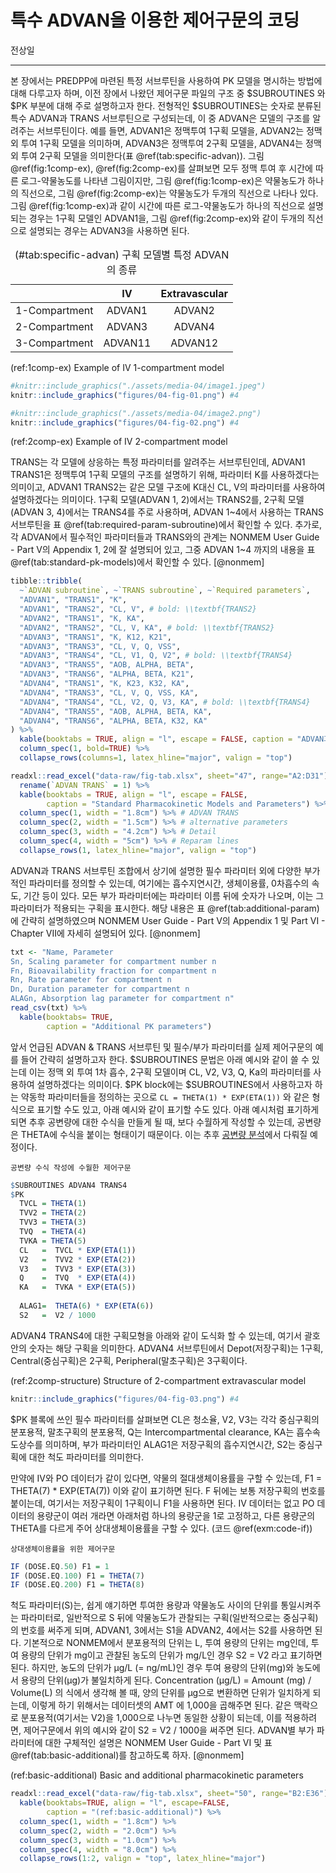 # 특수 ADVAN을 이용한 제어구문의 코딩 {#specific-advan}

\index{특수 ADVAN / specific ADVANs}\index{specific ADVANs / 특수 ADVAN}\index{specific ADVANs / 특수 ADVAN}

전상일

---

본 장에서는 PREDPP에 마련된 특정 서브루틴을 사용하여 PK 모델을 명시하는 방법에 대해 다루고자 하며, 이전 장에서 나왔던 제어구문 파일의 구조 중 $SUBROUTINES 와 $PK 부분에 대해 주로 설명하고자 한다. 전형적인 $SUBROUTINES는 숫자로 분류된 특수 ADVAN과 TRANS 서브루틴으로 구성되는데, 이 중 ADVAN은 모델의 구조를 알려주는 서브루틴이다. 예를 들면, ADVAN1은 정맥투여 1구획 모델을, ADVAN2는 정맥 외 투여 1구획 모델을 의미하며, ADVAN3은 정맥투여 2구획 모델을, ADVAN4는 정맥 외 투여 2구획 모델을 의미한다(표 \@ref(tab:specific-advan)). 그림 \@ref(fig:1comp-ex), \@ref(fig:2comp-ex)를 살펴보면 모두 정맥 투여 후 시간에 따른 로그-약물농도를 나타낸 그림이지만, 그림 \@ref(fig:1comp-ex)은 약물농도가 하나의 직선으로, 그림 \@ref(fig:2comp-ex)는 약물농도가 두개의 직선으로 나타나 있다. 그림 \@ref(fig:1comp-ex)과 같이 시간에 따른 로그-약물농도가 하나의 직선으로 설명되는 경우는 1구획 모델인 ADVAN1을, 그림 \@ref(fig:2comp-ex)와 같이 두개의 직선으로 설명되는 경우는 ADVAN3을 사용하면 된다.\index{특수 ADVAN / specific ADVANs}\index{specific ADVANs / 특수 ADVAN}\index{specific ADVANs / 특수 ADVAN}\index{\$PK}\index{\$SUBROUTINE}\index{ADVAN1}\index{ADVAN2}\index{ADVAN3}\index{ADVAN4}\index{PRED}\index{PREDPP}\index{TRANS}

Table: (\#tab:specific-advan) 구획 모델별 특정 ADVAN의 종류

|| **IV**     | **Extravascular** |
| :----: | :----: | :----: |
| 1-Compartment | ADVAN1 | ADVAN2 |\index{ADVAN1}\index{ADVAN2}
| 2-Compartment | ADVAN3 | ADVAN4 |\index{ADVAN3}\index{ADVAN4}
| 3-Compartment     | ADVAN11    | ADVAN12 |\index{ADVAN1}\index{ADVAN11}\index{ADVAN12}


(ref:1comp-ex) Example of IV 1-compartment model

```r
#knitr::include_graphics("./assets/media-04/image1.jpeg")
knitr::include_graphics("figures/04-fig-01.png") #4
```

```r
#knitr::include_graphics("./assets/media-04/image2.png")
knitr::include_graphics("figures/04-fig-02.png") #4
```
(ref:2comp-ex) Example of IV 2-compartment model

TRANS는 각 모델에 상응하는 특정 파라미터를 알려주는 서브루틴인데, ADVAN1 TRANS1은 정맥투여 1구획 모델의 구조를 설명하기 위해, 파라미터 K를 사용하겠다는 의미이고, ADVAN1 TRANS2는 같은 모델 구조에 K대신 CL, V의 파라미터를 사용하여 설명하겠다는 의미이다. 1구획 모델(ADVAN 1, 2)에서는 TRANS2를, 2구획 모델(ADVAN 3, 4)에서는 TRANS4를 주로 사용하며, ADVAN 1\~4에서 사용하는 TRANS 서브루틴을 표 \@ref(tab:required-param-subroutine)에서 확인할 수 있다. 추가로, 각 ADVAN에서 필수적인 파라미터들과 TRANS와의 관계는 NONMEM User Guide - Part V의 Appendix 1, 2에 잘 설명되어 있고, 그중 ADVAN 1\~4 까지의 내용을 표 \@ref(tab:standard-pk-models)에서 확인할 수 있다. [@nonmem]\index{ADVAN1}\index{S1}\index{TRANS}\index{TRANS2}

\index{ADVAN1}
\index{ADVAN2}
\index{ADVAN3}
\index{ADVAN4}
\index{TRANS}

```r
tibble::tribble(
  ~`ADVAN subroutine`, ~`TRANS subroutine`, ~`Required parameters`,
  "ADVAN1", "TRANS1", "K",
  "ADVAN1", "TRANS2", "CL, V", # bold: \\textbf{TRANS2}
  "ADVAN2", "TRANS1", "K, KA",
  "ADVAN2", "TRANS2", "CL, V, KA", # bold: \\textbf{TRANS2}
  "ADVAN3", "TRANS1", "K, K12, K21",
  "ADVAN3", "TRANS3", "CL, V, Q, VSS",
  "ADVAN3", "TRANS4", "CL, V1, Q, V2", # bold: \\textbf{TRANS4}
  "ADVAN3", "TRANS5", "AOB, ALPHA, BETA",
  "ADVAN3", "TRANS6", "ALPHA, BETA, K21",
  "ADVAN4", "TRANS1", "K, K23, K32, KA",
  "ADVAN4", "TRANS3", "CL, V, Q, VSS, KA",
  "ADVAN4", "TRANS4", "CL, V2, Q, V3, KA", # bold: \\textbf{TRANS4}
  "ADVAN4", "TRANS5", "AOB, ALPHA, BETA, KA",
  "ADVAN4", "TRANS6", "ALPHA, BETA, K32, KA"
) %>% 
  kable(booktabs = TRUE, align = "l", escape = FALSE, caption = "ADVAN과 TRANS 서브루틴 조합에 따른 필수 파라미터") %>% 
  column_spec(1, bold=TRUE) %>% 
  collapse_rows(columns=1, latex_hline="major", valign = "top")
```

\index{TRANS}
```r
readxl::read_excel("data-raw/fig-tab.xlsx", sheet="47", range="A2:D31") %>%
  rename(`ADVAN TRANS` = 1) %>% 
  kable(booktabs = TRUE, align = "l", escape = FALSE,
        caption = "Standard Pharmacokinetic Models and Parameters") %>% 
  column_spec(1, width = "1.8cm") %>% # ADVAN TRANS
  column_spec(2, width = "1.5cm") %>% # alternative parameters
  column_spec(3, width = "4.2cm") %>% # Detail
  column_spec(4, width = "5cm") %>% # Reparam lines
  collapse_rows(1, latex_hline="major", valign = "top")
```

ADVAN과 TRANS 서브루틴 조합에서 상기에 설명한 필수 파라미터 외에 다양한 부가적인 파라미터를 정의할 수 있는데, 여기에는 흡수지연시간, 생체이용률, 0차흡수의 속도, 기간 등이 있다. 모든 부가 파라미터에는 파라미터 이름 뒤에 숫자가 나오며, 이는 그 파라미터가 적용되는 구획을 표시한다. 해당 내용은 표 \@ref(tab:additional-param)에 간략히 설명하였으며 NONMEM User Guide - Part V의 Appendix 1 및 Part VI - Chapter VII에 자세히 설명되어 있다. [@nonmem]\index{TRANS}
\index{ALAG}
```r
txt <- "Name, Parameter
Sn, Scaling parameter for compartment number n
Fn, Bioavailability fraction for compartment n
Rn, Rate parameter for compartment n
Dn, Duration parameter for compartment n
ALAGn, Absorption lag parameter for compartment n"
read_csv(txt) %>% 
  kable(booktabs= TRUE,
        caption = "Additional PK parameters")
```

앞서 언급된 ADVAN & TRANS 서브루틴 및 필수/부가 파라미터를 실제 제어구문의 예를 들어 간략히 설명하고자 한다. $SUBROUTINES 문법은 아래 예시와 같이 쓸 수 있는데 이는 정맥 외 투여 1차 흡수, 2구획 모델이며 CL, V2, V3, Q, Ka의 파라미터를 사용하여 설명하겠다는 의미이다. $PK block에는 $SUBROUTINES에서 사용하고자 하는 약동학 파라미터들을 정의하는 곳으로 `CL = THETA(1) * EXP(ETA(1))` 와 같은 형식으로 표기할 수도 있고, 아래 예시와 같이 표기할 수도 있다. 아래 예시처럼 표기하게 되면 추후 공변량에 대한 수식을 만들게 될 때, 보다 수월하게 작성할 수 있는데, 공변량은 THETA에 수식을 붙이는 형태이기 때문이다. 이는 추후 [공변량 분석](#covariate-analysis)에서 다뤄질 예정이다.\index{\$PK}\index{\$SUBROUTINE}\index{TRANS}


```example
공변량 수식 작성에 수월한 제어구문
```

```r
$SUBROUTINES ADVAN4 TRANS4
$PK 
  TVCL = THETA(1)
  TVV2 = THETA(2)
  TVV3 = THETA(3)
  TVQ  = THETA(4)
  TVKA = THETA(5)
  CL   =  TVCL * EXP(ETA(1))
  V2   =  TVV2 * EXP(ETA(2))
  V3   =  TVV3 * EXP(ETA(3))
  Q    =  TVQ  * EXP(ETA(4))
  KA   =  TVKA * EXP(ETA(5))
      
  ALAG1=  THETA(6) * EXP(ETA(6))
  S2   =  V2 / 1000
```
ADVAN4 TRANS4에 대한 구획모형을 아래와 같이 도식화 할 수 있는데, 여기서 괄호 안의 숫자는 해당 구획을 의미한다.\index{ADVAN4}\index{TRANS}
ADVAN4 서브루틴에서 Depot(저장구획)는 1구획, Central(중심구획)은 2구획, Peripheral(말초구획)은\index{저장구획 / depot compartment}\index{depot compartment / 저장구획}\index{ADVAN4}
3구획이다.

(ref:2comp-structure) Structure of 2-compartment extravascular model

```r
knitr::include_graphics("figures/04-fig-03.png") #4
```

$PK 블록에 쓰인 필수 파라미터를 살펴보면 CL은 청소율, V2, V3는 각각 중심구획의 분포용적, 말초구획의 분포용적, Q는\index{\$PK}
Intercompartmental clearance, KA는 흡수속도상수를 의미하며, 부가 파라미터인 ALAG1은 저장구획의\index{저장구획 / depot compartment}\index{depot compartment / 저장구획}\index{ALAG}
흡수지연시간, S2는 중심구획에 대한 척도 파라미터를 의미한다.\index{척도 파라미터 / scaling parameter}\index{scaling parameter / 척도 파라미터}\index{scaling parameter / 척도 파라미터}

만약에 IV와 PO 데이터가 같이 있다면, 약물의 절대생체이용률을 구할 수 있는데, F1 = THETA(7) \*\index{F1}
EXP(ETA(7)) 이와 같이 표기하면 된다. F 뒤에는 보통 저장구획의 번호를 붙이는데, 여기서는 저장구획이 1구획이니 F1을 사용하면 된다. IV 데이터는 없고 PO 데이터의 용량군이 여러 개라면 아래처럼 하나의 용량군을 1로 고정하고, 다른 용량군의 THETA를 다르게 주어 상대생체이용률을 구할 수 있다. (코드 \@ref(exm:code-if))\index{저장구획 / depot compartment}\index{depot compartment / 저장구획}\index{F1}

```example
상대생체이용률을 위한 제어구문
```

```r
IF (DOSE.EQ.50) F1 = 1
IF (DOSE.EQ.100) F1 = THETA(7)
IF (DOSE.EQ.200) F1 = THETA(8)
```
척도 파라미터(S)는, 쉽게 얘기하면 투여한 용량과 약물농도 사이의 단위를 통일시켜주는 파라미터로, 일반적으로 S 뒤에 약물농도가 관찰되는 구획(일반적으로는 중심구획)의 번호를 써주게 되며, ADVAN1, 3에서는 S1을 ADVAN2, 4에서는 S2를 사용하면 된다. 기본적으로 NONMEM에서 분포용적의 단위는 L, 투여 용량의 단위는 mg인데, 투여 용량의 단위가 mg이고 관찰된 농도의 단위가 mg/L인 경우 S2 = V2 라고 표기하면 된다. 하지만, 농도의 단위가 μg/L (= ng/mL)인 경우 투여 용량의 단위(mg)와 농도에서 용량의 단위(μg)가 불일치하게 된다. Concentration (μg/L) = Amount (mg) / Volume(L) 의 식에서 생각해 볼 때, 양의 단위를 μg으로 변환하면 단위가 일치하게 되는데, 이렇게 하기 위해서는 데이터셋의 AMT 에 1,000을 곱해주면 된다. 같은 맥락으로 분포용적(여기서는 V2)을 1,000으로 나누면 동일한 상황이 되는데, 이를 적용하려면, 제어구문에서 위의 예시와 같이 S2 = V2 / 1000을 써주면 된다. ADVAN별 부가 파라미터에 대한 구체적인 설명은 NONMEM User Guide - Part VI 및 표 \@ref(tab:basic-additional)를 참고하도록 하자. [@nonmem]\index{척도 파라미터 / scaling parameter}\index{scaling parameter / 척도 파라미터}\index{scaling parameter / 척도 파라미터}\index{ADVAN1}\index{ADVAN2}\index{AMT}\index{S1}

(ref:basic-additional) Basic and additional pharmacokinetic parameters

```r
readxl::read_excel("data-raw/fig-tab.xlsx", sheet="50", range="B2:E36") %>% 
  kable(booktabs=TRUE, align = "l", escape=FALSE, 		
		caption = "(ref:basic-additional)") %>% 
  column_spec(1, width = "1.8cm") %>%
  column_spec(2, width = "2.0cm") %>%
  column_spec(3, width = "1.0cm") %>%
  column_spec(4, width = "8.0cm") %>%
  collapse_rows(1:2, valign = "top", latex_hline="major")
```

